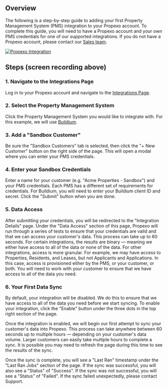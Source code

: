 ## Overview
The following is a step-by-step guide to adding your first Property Management System (PMS) integration to your Propexo account. To complete this guide, you will need to have a Propexo account and your own PMS credentials for one of our supported integrations. If you do not have a Propexo account, please contact our [Sales team](https://www.propexo.com/schedule-a-call).

[![Propexo Integration](https://propify-public-assets.s3.amazonaws.com/docs/first-integration.gif)](https://app.propexo.com/integrations)

## Steps (screen recording above)

### 1. Navigate to the Integrations Page
Log in to your Propexo account and navigate to the [Integrations Page](https://app.propexo.com/integrations).

### 2. Select the Property Management System
Click the Property Management System you would like to integrate with. For this example, we will use [Buildium](https://www.buildium.com/).

### 3. Add a "Sandbox Customer"
Be sure the "Sandbox Customers" tab is selected, then click the "+ New Customer" button on the right side of the page. This will open a modal where you can enter your PMS credentials.

### 4. Enter your Sandbox Credentials
Enter a name for your customer (e.g. "Acme Properties - Sandbox") and your PMS credentials. Each PMS has a different set of requirements for credentials. For Buildium, you will need to enter your Buildium client ID and secret. Click the "Submit" button when you are done.

### 5. Data Access
After submitting your credentials, you will be redirected to the "Integration Details" page. Under the "Data Access" section of this page, Propexo will run through a series of tests to ensure that your credentials are valid and that we can access your customer's data. This process can take up to 60 seconds. For certain integrations, the results are binary — meaning we either have access to all of the data or none of the data. For other integrations, access is more granular. For example, we may have access to Properties, Residents, and Leases, but not Applicants and Applications. In this case, access is provisioned either by the PMS, or your customer, or both. You will need to work with your customer to ensure that we have access to all of the data you need.

### 6. Your First Data Sync
By default, your integration will be disabled. We do this to ensure that we have access to all of the data you need before we start syncing. To enable your integration, click the "Enable" button under the three dots in the top right section of the page.

Once the integration is enabled, we will begin our first attempt to sync your customer's data into Propexo. This process can take anywhere between 60 seconds up to multiple hours — depending on your customer's data volume. Larger customers can easily take multiple hours to complete a sync. It is possible you may need to refresh the page during this time to see the results of the sync.

Once the sync is complete, you will see a "Last Ran" timestamp under the "Last Ran Jobs" section of the page. If the sync was successful, you will also see a "Status" of "Success". If the sync was not successful, you will see a "Status" of "Failed". If the sync failed unexpectedly, please contact Support.
